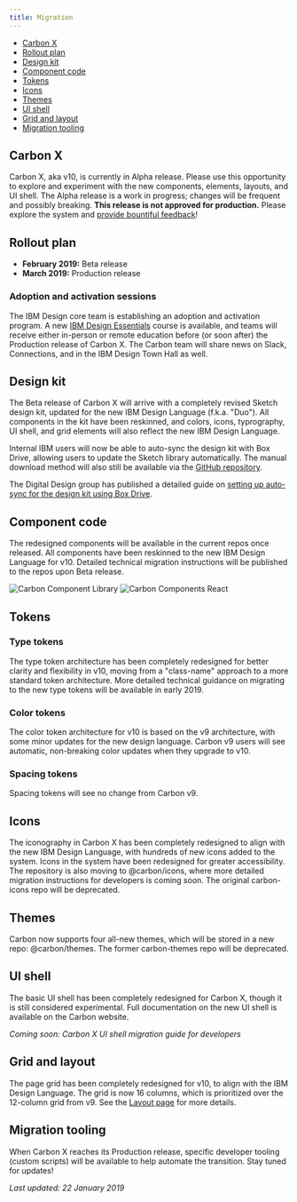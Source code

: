 ```yaml
---
title: Migration
---
```



<AnchorLinks>
  <ul>
    <li>
      <a data-scroll href="#carbon-x">
        Carbon X
      </a>
    </li>
    <li>
      <a data-scroll href="#rollout-plan">
        Rollout plan
      </a>
    </li>
    <li>
      <a data-scroll href="#design-kit">
        Design kit
      </a>
    </li>
    <li>
      <a data-scroll href="#component-code">
        Component code
      </a>
    </li>
    <li>
      <a data-scroll href="#tokens">
        Tokens
      </a>
    </li>
    <li>
      <a data-scroll href="#icons">
        Icons
      </a>
    </li>
    <li>
      <a data-scroll href="#themes">
        Themes
      </a>
    </li>
    <li>
      <a data-scroll href="#ui-shell">
        UI shell
      </a>
    </li>
    <li>
      <a data-scroll href="#grid-and-layout">
        Grid and layout
      </a>
    </li>
    <li>
      <a data-scroll href="#migration-tooling">
        Migration tooling
      </a>
    </li>
  </ul>
</AnchorLinks>

## Carbon X

Carbon X, aka v10, is currently in Alpha release. Please use this opportunity to explore and experiment with the new components, elements, layouts, and UI shell. The Alpha release is a work in progress; changes will be frequent and possibly breaking. **This release is not approved for production.** Please explore the system and [provide bountiful feedback](/help/support#github-issues)!

## Rollout plan

- **February 2019:** Beta release
- **March 2019:** Production release

### Adoption and activation sessions

<p>The IBM Design core team is establishing an adoption and activation program. A new <a href="https://w3.ibm.com/design/essentials" target="blank">IBM Design Essentials</a> course is available, and teams will receive either in-person or remote education before (or soon after) the Production release of Carbon X. The Carbon team will share news on Slack, Connections, and in the IBM Design Town Hall as well.</p>

## Design kit

The Beta release of Carbon X will arrive with a completely revised Sketch design kit, updated for the new IBM Design Language (f.k.a. "Duo"). All components in the kit have been reskinned, and colors, icons, typrography, UI shell, and grid elements will also reflect the new IBM Design Language.

Internal IBM users will now be able to auto-sync the design kit with Box Drive, allowing users to update the Sketch library automatically. The manual download method will also still be available via the [GitHub repository](https://github.com/IBM/carbon-design-kit).

The Digital Design group has published a detailed guide on [setting up auto-sync for the design kit using Box Drive](https://www.ibm.com/standards/web/design-kit/).

## Component code

The redesigned components will be available in the current repos once released. All components have been reskinned to the new IBM Design Language for v10. Detailed technical migration instructions will be published to the repos upon Beta release.

<GridWrapper
  className="tile--resource--no-margin"
  col_lg="8"
  flex="true"
  bleed="true">
  <ClickableTile
    title="Carbon Components"
    href="https://github.com/ibm/carbon-components"
    type="resource">
    <img src="images/github-icon.png" alt="Carbon Component Library" />
  </ClickableTile>
  <ClickableTile
    title="Carbon Components React"
    href="https://github.com/ibm/carbon-components-react"
    type="resource">
    <img src="images/react-icon.png" alt="Carbon Components React" />
  </ClickableTile>
</GridWrapper>

## Tokens

### Type tokens

The type token architecture has been completely redesigned for better clarity and flexibility in v10, moving from a "class-name" approach to a more standard token architecture. More detailed technical guidance on migrating to the new type tokens will be available in early 2019.

### Color tokens

The color token architecture for v10 is based on the v9 architecture, with some minor updates for the new design language. Carbon v9 users will see automatic, non-breaking color updates when they upgrade to v10.

### Spacing tokens

Spacing tokens will see no change from Carbon v9.

## Icons

The iconography in Carbon X has been completely redesigned to align with the new IBM Design Language, with hundreds of new icons added to the system. Icons in the system have been redesigned for greater accessibility. The repository is also moving to @carbon/icons, where more detailed migration instructions for developers is coming soon. The original carbon-icons repo will be deprecated.

## Themes

Carbon now supports four all-new themes, which will be stored in a new repo: @carbon/themes. The former carbon-themes repo will be deprecated.

## UI shell

The basic UI shell has been completely redesigned for Carbon X, though it is still considered experimental. Full documentation on the new UI shell is available on the Carbon website.

_Coming soon: Carbon X UI shell migration guide for developers_

## Grid and layout

The page grid has been completely redesigned for v10, to align with the IBM Design Language. The grid is now 16 columns, which is prioritized over the 12-column grid from v9. See the [Layout page](/guidelines/layout) for more details.

## Migration tooling

When Carbon X reaches its Production release, specific developer tooling (custom scripts) will be available to help automate the transition. Stay tuned for updates!

_Last updated: 22 January 2019_
